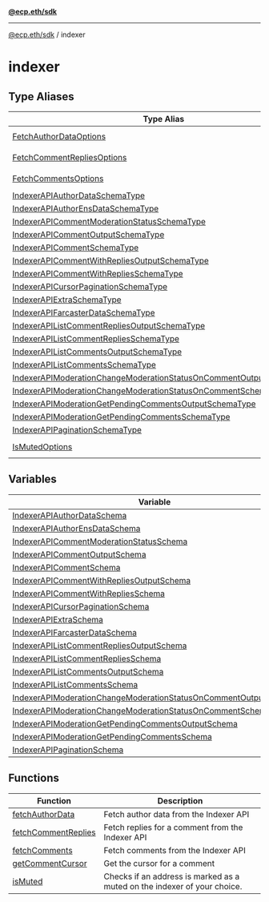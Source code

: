 [**@ecp.eth/sdk**](../index.mdx)

***

[@ecp.eth/sdk](/sdk-reference/index.mdx) / indexer

# indexer

## Type Aliases

| Type Alias | Description |
| ------ | ------ |
| [FetchAuthorDataOptions](/sdk-reference/indexer/type-aliases/FetchAuthorDataOptions.mdx) | The options for `fetchAuthorData()` |
| [FetchCommentRepliesOptions](/sdk-reference/indexer/type-aliases/FetchCommentRepliesOptions.mdx) | The options for `fetchCommentReplies()` |
| [FetchCommentsOptions](/sdk-reference/indexer/type-aliases/FetchCommentsOptions.mdx) | The options for `fetchComments()` |
| [IndexerAPIAuthorDataSchemaType](/sdk-reference/indexer/type-aliases/IndexerAPIAuthorDataSchemaType.mdx) | - |
| [IndexerAPIAuthorEnsDataSchemaType](/sdk-reference/indexer/type-aliases/IndexerAPIAuthorEnsDataSchemaType.mdx) | - |
| [IndexerAPICommentModerationStatusSchemaType](/sdk-reference/indexer/type-aliases/IndexerAPICommentModerationStatusSchemaType.mdx) | - |
| [IndexerAPICommentOutputSchemaType](/sdk-reference/indexer/type-aliases/IndexerAPICommentOutputSchemaType.mdx) | - |
| [IndexerAPICommentSchemaType](/sdk-reference/indexer/type-aliases/IndexerAPICommentSchemaType.mdx) | - |
| [IndexerAPICommentWithRepliesOutputSchemaType](/sdk-reference/indexer/type-aliases/IndexerAPICommentWithRepliesOutputSchemaType.mdx) | - |
| [IndexerAPICommentWithRepliesSchemaType](/sdk-reference/indexer/type-aliases/IndexerAPICommentWithRepliesSchemaType.mdx) | - |
| [IndexerAPICursorPaginationSchemaType](/sdk-reference/indexer/type-aliases/IndexerAPICursorPaginationSchemaType.mdx) | - |
| [IndexerAPIExtraSchemaType](/sdk-reference/indexer/type-aliases/IndexerAPIExtraSchemaType.mdx) | - |
| [IndexerAPIFarcasterDataSchemaType](/sdk-reference/indexer/type-aliases/IndexerAPIFarcasterDataSchemaType.mdx) | - |
| [IndexerAPIListCommentRepliesOutputSchemaType](/sdk-reference/indexer/type-aliases/IndexerAPIListCommentRepliesOutputSchemaType.mdx) | - |
| [IndexerAPIListCommentRepliesSchemaType](/sdk-reference/indexer/type-aliases/IndexerAPIListCommentRepliesSchemaType.mdx) | - |
| [IndexerAPIListCommentsOutputSchemaType](/sdk-reference/indexer/type-aliases/IndexerAPIListCommentsOutputSchemaType.mdx) | - |
| [IndexerAPIListCommentsSchemaType](/sdk-reference/indexer/type-aliases/IndexerAPIListCommentsSchemaType.mdx) | - |
| [IndexerAPIModerationChangeModerationStatusOnCommentOutputSchemaType](/sdk-reference/indexer/type-aliases/IndexerAPIModerationChangeModerationStatusOnCommentOutputSchemaType.mdx) | - |
| [IndexerAPIModerationChangeModerationStatusOnCommentSchemaType](/sdk-reference/indexer/type-aliases/IndexerAPIModerationChangeModerationStatusOnCommentSchemaType.mdx) | - |
| [IndexerAPIModerationGetPendingCommentsOutputSchemaType](/sdk-reference/indexer/type-aliases/IndexerAPIModerationGetPendingCommentsOutputSchemaType.mdx) | - |
| [IndexerAPIModerationGetPendingCommentsSchemaType](/sdk-reference/indexer/type-aliases/IndexerAPIModerationGetPendingCommentsSchemaType.mdx) | - |
| [IndexerAPIPaginationSchemaType](/sdk-reference/indexer/type-aliases/IndexerAPIPaginationSchemaType.mdx) | - |
| [IsMutedOptions](/sdk-reference/indexer/type-aliases/IsMutedOptions.mdx) | The options for `isMuted()` |

## Variables

| Variable | Description |
| ------ | ------ |
| [IndexerAPIAuthorDataSchema](/sdk-reference/indexer/variables/IndexerAPIAuthorDataSchema.mdx) | - |
| [IndexerAPIAuthorEnsDataSchema](/sdk-reference/indexer/variables/IndexerAPIAuthorEnsDataSchema.mdx) | - |
| [IndexerAPICommentModerationStatusSchema](/sdk-reference/indexer/variables/IndexerAPICommentModerationStatusSchema.mdx) | - |
| [IndexerAPICommentOutputSchema](/sdk-reference/indexer/variables/IndexerAPICommentOutputSchema.mdx) | - |
| [IndexerAPICommentSchema](/sdk-reference/indexer/variables/IndexerAPICommentSchema.mdx) | - |
| [IndexerAPICommentWithRepliesOutputSchema](/sdk-reference/indexer/variables/IndexerAPICommentWithRepliesOutputSchema.mdx) | - |
| [IndexerAPICommentWithRepliesSchema](/sdk-reference/indexer/variables/IndexerAPICommentWithRepliesSchema.mdx) | - |
| [IndexerAPICursorPaginationSchema](/sdk-reference/indexer/variables/IndexerAPICursorPaginationSchema.mdx) | - |
| [IndexerAPIExtraSchema](/sdk-reference/indexer/variables/IndexerAPIExtraSchema.mdx) | - |
| [IndexerAPIFarcasterDataSchema](/sdk-reference/indexer/variables/IndexerAPIFarcasterDataSchema.mdx) | - |
| [IndexerAPIListCommentRepliesOutputSchema](/sdk-reference/indexer/variables/IndexerAPIListCommentRepliesOutputSchema.mdx) | - |
| [IndexerAPIListCommentRepliesSchema](/sdk-reference/indexer/variables/IndexerAPIListCommentRepliesSchema.mdx) | - |
| [IndexerAPIListCommentsOutputSchema](/sdk-reference/indexer/variables/IndexerAPIListCommentsOutputSchema.mdx) | - |
| [IndexerAPIListCommentsSchema](/sdk-reference/indexer/variables/IndexerAPIListCommentsSchema.mdx) | - |
| [IndexerAPIModerationChangeModerationStatusOnCommentOutputSchema](/sdk-reference/indexer/variables/IndexerAPIModerationChangeModerationStatusOnCommentOutputSchema.mdx) | - |
| [IndexerAPIModerationChangeModerationStatusOnCommentSchema](/sdk-reference/indexer/variables/IndexerAPIModerationChangeModerationStatusOnCommentSchema.mdx) | - |
| [IndexerAPIModerationGetPendingCommentsOutputSchema](/sdk-reference/indexer/variables/IndexerAPIModerationGetPendingCommentsOutputSchema.mdx) | - |
| [IndexerAPIModerationGetPendingCommentsSchema](/sdk-reference/indexer/variables/IndexerAPIModerationGetPendingCommentsSchema.mdx) | - |
| [IndexerAPIPaginationSchema](/sdk-reference/indexer/variables/IndexerAPIPaginationSchema.mdx) | - |

## Functions

| Function | Description |
| ------ | ------ |
| [fetchAuthorData](/sdk-reference/indexer/functions/fetchAuthorData.mdx) | Fetch author data from the Indexer API |
| [fetchCommentReplies](/sdk-reference/indexer/functions/fetchCommentReplies.mdx) | Fetch replies for a comment from the Indexer API |
| [fetchComments](/sdk-reference/indexer/functions/fetchComments.mdx) | Fetch comments from the Indexer API |
| [getCommentCursor](/sdk-reference/indexer/functions/getCommentCursor.mdx) | Get the cursor for a comment |
| [isMuted](/sdk-reference/indexer/functions/isMuted.mdx) | Checks if an address is marked as a muted on the indexer of your choice. |
